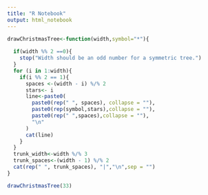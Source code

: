 ---
title: "R Notebook"
output: html_notebook
---



```{r}
drawChristmasTree<-function(width,symbol="*"){
  
  if(width %% 2 ==0){
    stop("Width should be an odd number for a symmetric tree.")
  }
  for (i in 1:width){
    if(i %% 2 == 1){
      spaces <-(width - i) %/% 2
      stars<- i
      line<-paste0(
        paste0(rep(" ", spaces), collapse = ""),
        paste0(rep(symbol,stars),collapse = ""),
        paste0(rep(" ",spaces),collapse = ""),
        "\n"
      )
      cat(line)
    }
  }
  trunk_width<-width %/% 3
  trunk_spaces<-(width - 1) %/% 2
  cat(rep(" ", trunk_spaces), "|","\n",sep = "")
}


```

```{r}
drawChristmasTree(33)
```

